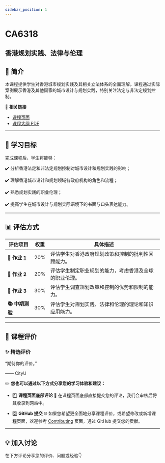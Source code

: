 ```yaml
---
sidebar_position: 1
---
```


# CA6318
## 香港规划实践、法律与伦理

## **📘 简介**
本课程提供学生对香港城市规划实践及其相关立法体系的全面理解。课程通过实际案例展示香港及其他国家的城市设计与规划实践，特别关注法定与非法定规划控制。

🔗 **相关链接**
- [课程页面](https://www.cityu.edu.hk/catalogue/pg/202425/course/CA6318.htm)
- [课程大纲 PDF](https://www.cityu.edu.hk/catalogue/pg/202425/course/CA6318.pdf)

---

## **🎯 学习目标**

完成课程后，学生将能够：

✔️ 分析香港法定和非法定规划控制对城市设计和规划实践的影响；

✔️ 理解香港城市设计和规划领域各政府机构的角色和流程；

✔️ 熟悉规划实践的职业伦理；

✔️ 提高学生在城市设计与规划实际语境下的书面与口头表达能力。

---

## **📊 评估方式**

| **评估项目**          | **权重** | **具体描述**                                                                                       |
|----------------------|---------|---------------------------------------------------------------------------------------------------|
| **📝 作业 1**         | 20%     | 评估学生对香港政府规划政策和控制的批判性回顾能力。                                                 |
| **📝 作业 2**         | 20%     | 评估学生制定职业规划的能力，考虑香港及全球的职业伦理。                                             |
| **📝 作业 3**         | 30%     | 评估学生调查规划政策和控制的优势和限制的能力。                                                     |
| **📚 中期测验**       | 30%     | 评估学生对规划实践、法律和伦理的理论和知识应用能力。                                               |

---

## **💬 课程评价**

### ✨ **精选评价**
<div className={commentStyles.commentBox}>
    <p className={commentStyles.commentText}>
        “期待你的评价。”
    </p>
    <p className={commentStyles.commentAuthor}>—— CityU</p>
</div>

✏️ **您也可以通过以下方式分享您的学习体验和建议：**

- 1️⃣ **课程页面底部评论**
💬 在课程页面底部直接提交您的评论，我们会审核后将其收录到网站中。

- 2️⃣ **GitHub 提交**
🌐 如果您希望更全面地分享课程评价，或希望修改或新增课程页面，欢迎参考 [Contributing](https://penjc.github.io/CityU/contributing) 页面，通过 GitHub 提交您的贡献。

---

## **💡 加入讨论**

在下方评论分享您的评价、问题或经验👇
<Utterances />